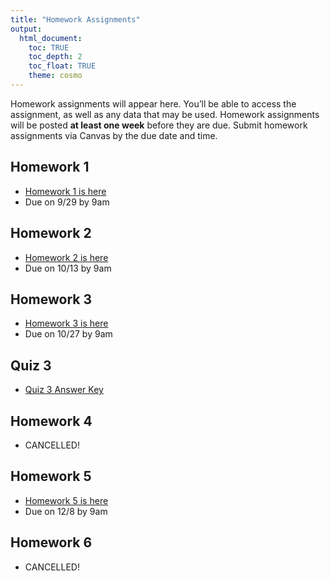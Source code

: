 ```yaml
---
title: "Homework Assignments"
output: 
  html_document:
    toc: TRUE
    toc_depth: 2
    toc_float: TRUE
    theme: cosmo
---
```


Homework assignments will appear here. You'll be able to access the assignment, as well as any data that may be used. Homework assignments will be posted **at least one week** before they are due. Submit homework assignments via Canvas by the due date and time.

## Homework 1
- [Homework 1 is here](homework/homework_1.html)
- Due on 9/29 by 9am

## Homework 2
- [Homework 2 is here](homework/homework_2.html)
- Due on 10/13 by 9am

## Homework 3
- [Homework 3 is here](homework/homework_3.html)
- Due on 10/27 by 9am

## Quiz 3
- [Quiz 3 Answer Key](homework/quiz3AnswerKey.html)

## Homework 4
- CANCELLED!

## Homework 5
- [Homework 5 is here](homework/homework-5.html)
- Due on 12/8 by 9am

## Homework 6
- CANCELLED!
